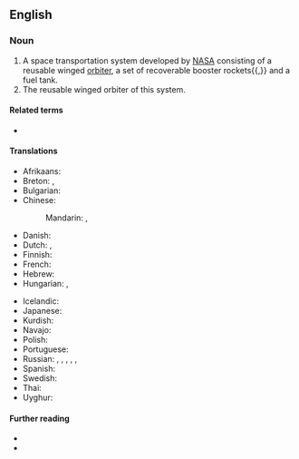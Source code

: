 {{also|space shuttle}}
==English==

===Noun===
{{en-noun|head=[[space|Space]] [[shuttle|Shuttle]]|s}}

# A space transportation system developed by [[NASA]] consisting of a reusable winged [[orbiter]], a set of recoverable booster rockets{{,}} and a fuel tank.
# The reusable winged orbiter of this system.

====Related terms====
* {{l|en|Buran}}

====Translations====
{{trans-top|a space transportation system}}
* Afrikaans: {{t|af|ruimtependeltuig}}
* Breton: {{t|br|egorvulzun|f}}, {{t|br|egorvulzunoù|p}}
* Bulgarian: {{t+|bg|совалка|f|sc=Cyrl}}
* Chinese:
*: Mandarin: {{t+|cmn|航天飛機|sc=Hani}}, {{t+|cmn|航天飞机|tr=hángtiān fēijī|sc=Hani}}
* Danish: {{t|da|rumfærge}}
* Dutch: {{t+|nl|ruimteveer|n}}, {{t|nl|space shuttle|m}}
* Finnish: {{t+|fi|avaruussukkula}}
* French: {{t+|fr|navette spatiale|f}}
* Hebrew: {{t+|he|מעבורת חלל|tr=ma‘boret khalal|sc=Hebr}}
* Hungarian: {{t|hu|űrsikló}}, {{t+|hu|űrrepülőgép}}
{{trans-mid}}
* Icelandic: {{t+|is|geimflaug|f}}
* Japanese: {{t|ja|スペースシャトル|tr=supēsushatoru|sc=Jpan}}
* Kurdish: {{t+|ku|mekok}}
* Navajo: {{t|nv|yágháhoníkáángóó ałánátʼahí}}
* Polish: {{t|pl|prom kosmiczny|m}}
* Portuguese: {{t+|pt|ônibus espacial|m}}
* Russian: {{t|ru|многора́зовый тра́нспортный косми́ческий кора́бль|m}}, {{t|ru|МТКК|m}}, {{t|ru|косми́ческий челно́к|m}}, {{t|ru|спейс-ша́ттл|m|tr=spɛjs-šáttl}}, {{t+|ru|шаттл|m}}, {{t+|ru|челно́к|m}}
* Spanish: {{t|es|transbordador espacial|m}}
* Swedish: {{t|sv|rymdfärja|c}}
* Thai: {{t|th|กระสวยอวกาศ|tr=gràsŭay àwágàat}}
* Uyghur: {{t|ug|ئالەم ئايرۇپىلانى|sc=ug-Arab}}
{{trans-bottom}}

====Further reading====
* {{pedialite|Space Shuttle}}
* {{pedialite|Space Shuttle program}}